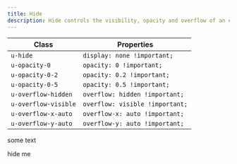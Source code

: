 ```yaml
---
title: Hide
description: Hide controls the visibility, opacity and overflow of an element.
---
```


| Class                | Properties                      |
| -------------------- | ------------------------------- |
| `u-hide`             | `display: none !important;`     |
| `u-opacity-0`        | `opacity: 0 !important;`        |
| `u-opacity-0-2`      | `opacity: 0.2 !important;`      |
| `u-opacity-0-5`      | `opacity: 0.5 !important;`      |
| `u-overflow-hidden`  | `overflow: hidden !important;`  |
| `u-overflow-visible` | `overflow: visible !important;` |
| `u-overflow-x-auto`  | `overflow-x: auto !important;`  |
| `u-overflow-y-auto`  | `overflow-y: auto !important;`  |

<CodePreview>
  <div class="box u-overflow-y-auto">
    <p class="text">some text</p>
    <p class="u-hide">hide me</p>
  </div>
</CodePreview>
